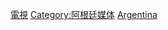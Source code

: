 {{Commonscat|Television of Argentina}}

[[Category:阿根廷文化|電視]]
[[Category:阿根廷媒体|Category:阿根廷媒体]]
[[Category:各國電視|Argentina]]